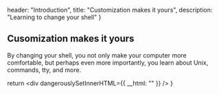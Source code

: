   header: "Introduction",
  title: "Customization makes it yours",
  description: "Learning to change your shell"
}

## Cusomization makes it yours 

By changing your shell, you not only make your computer more comfortable, but 
perhaps even more importantly, you learn about Unix, commands, tty, and more.



  return <div dangerouslySetInnerHTML={{ __html: "" }} />
}
